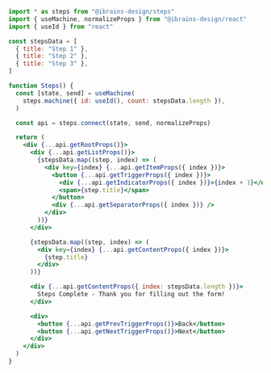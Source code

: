 ```jsx
import * as steps from "@ibrains-design/steps"
import { useMachine, normalizeProps } from "@ibrains-design/react"
import { useId } from "react"

const stepsData = [
  { title: "Step 1" },
  { title: "Step 2" },
  { title: "Step 3" },
]

function Steps() {
  const [state, send] = useMachine(
    steps.machine({ id: useId(), count: stepsData.length }),
  )

  const api = steps.connect(state, send, normalizeProps)

  return (
    <div {...api.getRootProps()}>
      <div {...api.getListProps()}>
        {stepsData.map((step, index) => (
          <div key={index} {...api.getItemProps({ index })}>
            <button {...api.getTriggerProps({ index })}>
              <div {...api.getIndicatorProps({ index })}>{index + 1}</div>
              <span>{step.title}</span>
            </button>
            <div {...api.getSeparatorProps({ index })} />
          </div>
        ))}
      </div>

      {stepsData.map((step, index) => (
        <div key={index} {...api.getContentProps({ index })}>
          {step.title}
        </div>
      ))}

      <div {...api.getContentProps({ index: stepsData.length })}>
        Steps Complete - Thank you for filling out the form!
      </div>

      <div>
        <button {...api.getPrevTriggerProps()}>Back</button>
        <button {...api.getNextTriggerProps()}>Next</button>
      </div>
    </div>
  )
}
```
